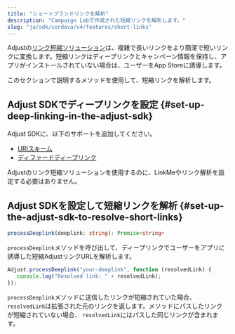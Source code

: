 ```yaml
---
title: "ショートブランドリンクを解析"
description: "Campaign Labで作成された短縮リンクを解析します。"
slug: "ja/sdk/cordova/v4/features/short-links"
---
```


Adjustの[リンク短縮ソリューション](https://help.adjust.com/ja/article/short-branded-links)は、複雑で長いリンクをより簡潔で短いリンクに変換します。短縮リンクはディープリンクとキャンペーン情報を保持し、アプリがインストールされていない場合は、ユーザーをApp Storeに誘導します。

このセクションで説明するメソッドを使用して、短縮リンクを解析します。

## Adjust SDKでディープリンクを設定 {#set-up-deep-linking-in-the-adjust-sdk}

Adjust SDKに、以下のサポートを追加してください。

-  [URIスキーム](/ja/sdk/cordova/features/deep-links)
-  [ディファードディープリンク](/ja/sdk/cordova/features/deep-links#deferred-deep-linking)

<Callout type="note">

Adjustのリンク短縮ソリューションを使用するのに、LinkMeやリンク解析を設定する必要はありません。

</Callout>

## Adjust SDKを設定して短縮リンクを解析 {#set-up-the-adjust-sdk-to-resolve-short-links}

<CodeBlock title="メソッドシグネチャー">

```ts
processDeeplink(deeplink: string): Promise<string>
```

</CodeBlock>

`processDeeplink`メソッドを呼び出して、ディープリンクでユーザーをアプリに誘導した短縮AdjustリンクURLを解析します。

```js
Adjust.processDeeplink("your-deeplink", function (resolvedLink) {
   console.log("Resolved link: " + resolvedLink);
});
```

`processDeeplink`メソッドに送信したリンクが短縮されていた場合、 `resolvedLink`は拡張された元のリンクを返します。メソッドにパスしたリンクが短縮されていない場合、 `resolvedLink`にはパスした同じリンクが含まれます。
